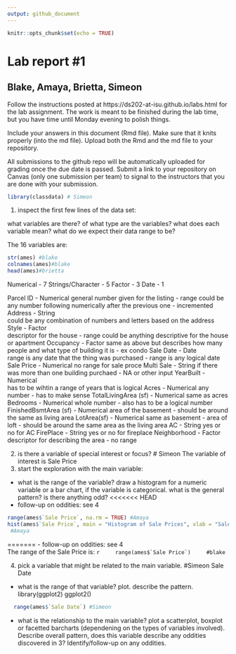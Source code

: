 ```yaml
---
output: github_document
---
```


<!-- README.md is generated from README.Rmd. Please edit the README.Rmd file -->


```r
knitr::opts_chunk$set(echo = TRUE)
```

# Lab report #1
## Blake, Amaya, Brietta, Simeon

Follow the instructions posted at https://ds202-at-isu.github.io/labs.html for the lab assignment. The work is meant to be finished during the lab time, but you have time until Monday evening to polish things.

Include your answers in this document (Rmd file). Make sure that it knits properly (into the md file). Upload both the Rmd and the md file to your repository.  

All submissions to the github repo will be automatically uploaded for grading once the due date is passed.
Submit a link to your repository on Canvas (only one submission per team) to signal to the instructors that you are done with your submission.

```r
library(classdata) # Simeon
```

1. inspect the first few lines of the data set:

what variables are there? of what type are the variables? what does each variable mean? what do we expect their data range to be?\


The 16 variables are: 
```r
str(ames) #blake
colnames(ames)#blake
head(ames)#brietta
```

Numerical - 7
Strings/Character - 5
Factor - 3
Date - 1

  Parcel ID - Numerical
    general number given for the listing - range could be any number following numerically after the previous one - incremented
  Address - String   
    could be any combination of numbers and letters based on the address
  Style - Factor  
    descriptor for the house - range could be anything descriptive for the house or apartment
  Occupancy - Factor 
    same as above but describes how many people and what type of building it is - ex condo
  Sale Date - Date  
    range is any date that the thing was purchased - range is any logical date
  Sale Price - Numerical
    no range for sale proce
  Multi Sale -  String
    if there was more than one building purchaed - NA or other input
  YearBuilt - Numerical   
    has to be wihtin a range of years that is logical
  Acres - Numerical
    any number - has to make sense 
  TotalLivingArea (sf) - Numerical
    same as acres
  Bedrooms - Numerical
    whole number - also has to be a logical number
  FinishedBsmtArea (sf) - Numerical
    area of the basement - should be around the same as living area
  LotArea(sf) - Numerical
    same as basement - area of loft - should be around the same area as the living area
  AC - String
    yes or no for AC
  FirePlace - String 
    yes or no for fireplace
  Neighborhood - Factor        
    descriptor for describing the area - no range
    
2. is there a variable of special interest or focus?
# Simeon
The variable of interest is Sale Price
3. start the exploration with the main variable:

  - what is the range of the variable? draw a histogram for a numeric variable or a bar chart, if the variable is categorical. what is the general pattern? is there anything odd?
<<<<<<< HEAD
  - follow-up on oddities: see 4
  ```r
  range(ames$`Sale Price`, na.rm = TRUE) #Amaya
  hist(ames$`Sale Price`, main = "Histogram of Sale Prices", xlab = "Sale Price", breaks = 30)
   #Amaya
   ```

  
=======
  - follow-up on oddities: see 4\
    The range of the Sale Price is:
    ```r
    range(ames$`Sale Price`)
    #blake
    ```

4. pick a variable that might be related to the main variable.
#Simeon
Sale Date
  - what is the range of that variable? plot. describe the pattern.
  library(ggplot2)
  ggplot2()
```r
  range(ames$`Sale Date`) #Simeon
```
  - what is the relationship to the main variable? plot a scatterplot, boxplot or facetted barcharts (dependening on the types of variables involved). Describe overall pattern, does this variable describe any oddities discovered in 3? Identify/follow-up on any oddities.

